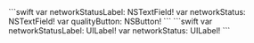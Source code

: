 <PlatformWrapper platform="macos">
```swift
var networkStatusLabel: NSTextField!
var networkStatus: NSTextField!
var qualityButton: NSButton!
```
</PlatformWrapper>
<PlatformWrapper platform="ios">
```swift
var networkStatusLabel: UILabel!
var networkStatus: UILabel!
```
</PlatformWrapper>